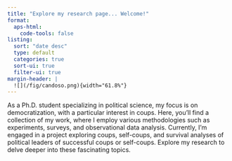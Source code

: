 ```yaml
---
title: "Explore my research page... Welcome!"
format:
  aps-html:
    code-tools: false
listing:
  sort: "date desc"
  type: default
  categories: true
  sort-ui: true
  filter-ui: true
margin-header: |
  ![](/fig/candoso.png){width="61.8%"}
---
```


As a Ph.D. student specializing in political science, my focus is on democratization, with a particular interest in coups.
Here, you'll find a collection of my work, where I employ various methodologies such as experiments, surveys, and observational data analysis.
Currently, I'm engaged in a project exploring coups, self-coups, and survival analyses of political leaders of successful coups or self-coups.
Explore my research to delve deeper into these fascinating topics.
